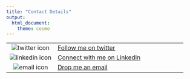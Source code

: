 ```yaml
---
title: "Contact Details"
output:
  html_document:
    theme: cosmo
---
```

|        |                    |
|:------:|:--------------------|
|![twitter icon](/files/twitterLogo.png)|[Follow me on twitter](https://twitter.com/phivph)|
|![linkedin icon](/files/linkedInLogo.png)| [Connect with me on LinkedIn](https://www.linkedin.com/in/phivos-phylactou-137113176/)|
|![email icon](/files/emailLogo.png)|[Drop me an email](mailto:pp.phylactou@edu.cut.ac.cy)|

